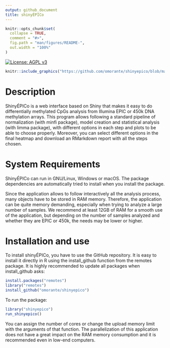 ```yaml
---
output: github_document
title: shinyÉPICo
---
```


<!-- README.md is generated from README.Rmd. Please edit that file -->

```r
knitr::opts_chunk$set(
  collapse = TRUE,
  comment = "#>",
  fig.path = "man/figures/README-",
  out.width = "100%"
)
```


<!-- badges: start -->
[![License: AGPL v3](https://img.shields.io/badge/License-AGPL%20v3-blue.svg)](https://www.gnu.org/licenses/agpl-3.0)
<!-- badges: end -->

```r
knitr::include_graphics("https://github.com/omorante/shinyepico/blob/master/inst/images/logo.png")
```

# Description 

ShinyÉPICo is a web interface based on Shiny that makes it easy to do differentially methylated CpGs analysis from Illumina EPIC or 450k DNA methylation arrays. This program allows following a standard pipeline of normalization (with minfi package), model creation and statistical analysis (with limma package), with different options in each step and plots to be able to choose properly. Moreover, you can select different options in the final heatmap and download an RMarkdown report with all the steps chosen.

# System Requirements

ShinyÉPICo can run in GNU/Linux, Windows or macOS. The package dependencies are automatically tried to install when you install the package.

Since the application allows to follow interactively all the analysis process, many objects have to be stored in RAM memory. Therefore, the application can be quite memory demanding, especially when trying to analyze a large number of samples. We recommend at least 12GB of RAM for a smooth use of the application, but depending on the number of samples analyzed and whether they are EPIC or 450k, the needs may be lower or higher. 

# Installation and use

To install shinyÉPICo, you have to use the GitHub repository. It is easy to install it directly in R using the install_github function from the remotes package. It is highly recommended to update all packages when install_github asks:

``` r
install.packages("remotes")
library("remotes")
install_github("omorante/shinyepico")
```
To run the package:

``` r
library("shinyepico")
run_shinyepico()
```

You can assign the number of cores or change the upload memory limit with the arguments of that function. The parallelization of this application does not have a great impact on the RAM memory consumption and it is recommended even in low-end computers.

